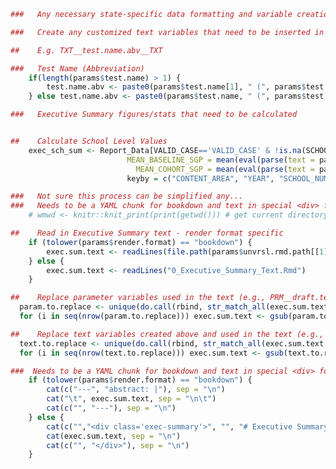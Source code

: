 ```r
###   Any necessary state-specific data formatting and variable creation - DON'T CACHE!!!

###   Create any customized text variables that need to be inserted in the Exec Sum

##    E.g. TXT__test.name.abv__TXT

###   Test Name (Abbreviation)
	if(length(params$test.name) > 1) {
		test.name.abv <- paste0(params$test.name[1], " (", params$test.abv[1], ") and ", params$test.name[2], " (", params$test.abv[2], ")")
	} else test.name.abv <- paste0(params$test.name, " (", params$test.abv, ")")

###   Executive Summary figures/stats that need to be calculated


##    Calculate School Level Values
	exec_sch_sum <- Report_Data[VALID_CASE=='VALID_CASE' & !is.na(SCHOOL_NUMBER), list(
      			          MEAN_BASELINE_SGP = mean(eval(parse(text = params$baseline.sgp)), na.rm = TRUE),
            			    MEAN_COHORT_SGP = mean(eval(parse(text = params$cohort.sgp)), na.rm = TRUE)),
            			  keyby = c("CONTENT_AREA", "YEAR", "SCHOOL_NUMBER")]

###   Not sure this process can be simplified any...  
###   Needs to be a YAML chunk for bookdown and text in special <div> for pagedown
	# wmwd <- knitr::knit_print(print(getwd())) # get current directory to see where each render format is working from

##    Read in Executive Summary text - render format specific
	if (tolower(params$render.format) == "bookdown") {
		exec.sum.text <- readLines(file.path(params$unvrsl.rmd.path[[1]], "0_Executive_Summary_Text.Rmd"))
	} else {
		exec.sum.text <- readLines("0_Executive_Summary_Text.Rmd")
	}

##    Replace parameter variables used in the text (e.g., PRM__draft.text__PRM)
  param.to.replace <- unique(do.call(rbind, str_match_all(exec.sum.text, "PRM__\\s*(.*?)\\s*__PRM")))
  for (i in seq(nrow(param.to.replace))) exec.sum.text <- gsub(param.to.replace[i,1], eval(parse(text=paste0("params[['", param.to.replace[i,2], "']][[1]]"))), exec.sum.text, fixed=TRUE)

##    Replace text variables created above and used in the text (e.g., TXT__test.name.abv__TXT)
  text.to.replace <- unique(do.call(rbind, str_match_all(exec.sum.text, "TXT__\\s*(.*?)\\s*__TXT")))
  for (i in seq(nrow(text.to.replace))) exec.sum.text <- gsub(text.to.replace[i,1], eval(parse(text=text.to.replace[i,2])), exec.sum.text, fixed=TRUE)
```

```r
###  Needs to be a YAML chunk for bookdown and text in special <div> for pagedown
	if (tolower(params$render.format) == "bookdown") {
		cat(c("---", "abstract: |"), sep = "\n")
		cat("\t", exec.sum.text, sep = "\n\t")
		cat(c("", "---"), sep = "\n")
	} else {
		cat(c("","<div class='exec-summary'>", "", "# Executive Summary {-}"), sep = "\n")
		cat(exec.sum.text, sep = "\n")
		cat(c("", "</div>"), sep = "\n")
	}
```
